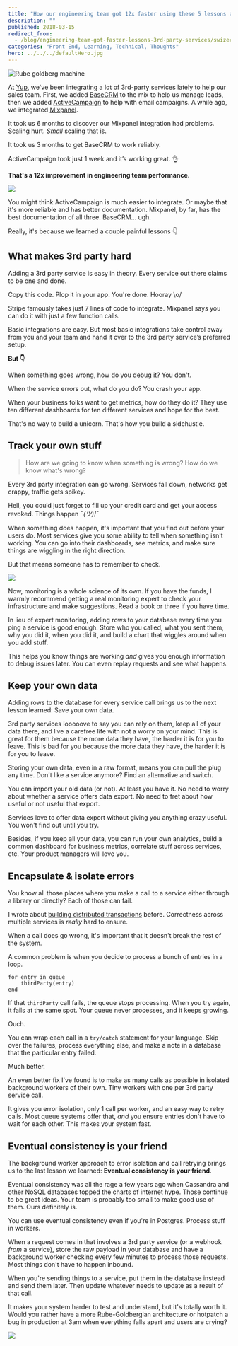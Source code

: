 ```yaml
---
title: "How our engineering team got 12x faster using these 5 lessons about integrating 3rd-party services"
description: ""
published: 2018-03-15
redirect_from:
  - /blog/engineering-team-got-faster-lessons-3rd-party-services/swizec/8283
categories: "Front End, Learning, Technical, Thoughts"
hero: ../../../defaultHero.jpg
---
```


![Rube goldberg machine](./img/media-mYqaRkXyoGbcY-giphy.gif)

At [Yup](https://www.yup.com), we've been integrating a lot of 3rd-party services lately to help our sales team. First, we added [BaseCRM](https://getbase.com/) to the mix to help us manage leads, then we added [ActiveCampaign](https://www.activecampaign.com/) to help with email campaigns. A while ago, we integrated [Mixpanel](https://mixpanel.com/).

It took us 6 months to discover our Mixpanel integration had problems. Scaling hurt. _Small_ scaling that is.

It took us 3 months to get BaseCRM to work reliably.

ActiveCampaign took just 1 week and it’s working great. 👌

**That's a 12x improvement in engineering team performance.**

![](./img/media-CDJo4EgHwbaPS-giphy.gif)

You might think ActiveCampaign is much easier to integrate. Or maybe that it's more reliable and has better documentation. Mixpanel, by far, has the best documentation of all three. BaseCRM… ugh.

Really, it's because we learned a couple painful lessons 👇

## What makes 3rd party hard

Adding a 3rd party service is easy in theory. Every service out there claims to be one and done.

Copy this code. Plop it in your app. You're done. Hooray \\o/

Stripe famously takes just 7 lines of code to integrate. Mixpanel says you can do it with just a few function calls.

Basic integrations are easy. But most basic integrations take control away from you and your team and hand it over to the 3rd party service’s preferred setup.

**But 👇**

When something goes wrong, how do you debug it? You don't.

When the service errors out, what do you do? You crash your app.

When your business folks want to get metrics, how do they do it? They use ten different dashboards for ten different services and hope for the best.

That's no way to build a unicorn. That's how you build a sidehustle.

## Track your own stuff

> How are we going to know when something is wrong? How do we know what's wrong?

Every 3rd party integration can go wrong. Services fall down, networks get crappy, traffic gets spikey.

Hell, you could just forget to fill up your credit card and get your access revoked. Things happen ¯*(ツ)*/¯

When something does happen, it's important that you find out before your users do. Most services give you some ability to tell when something isn't working. You can go into their dashboards, see metrics, and make sure things are wiggling in the right direction.

But that means someone has to remember to check.

![](./img/media-5fBH6zc5cLWMCWrISHK-giphy.gif)

Now, monitoring is a whole science of its own. If you have the funds, I warmly recommend getting a real monitoring expert to check your infrastructure and make suggestions. Read a book or three if you have time.

In lieu of expert monitoring, adding rows to your database every time you ping a service is good enough. Store who you called, what you sent them, why you did it, when you did it, and build a chart that wiggles around when you add stuff.

This helps you know things are working _and_ gives you enough information to debug issues later. You can even replay requests and see what happens.

## Keep your own data

Adding rows to the database for every service call brings us to the next lesson learned: Save your own data.

3rd party services looooove to say you can rely on them, keep all of your data there, and live a carefree life with not a worry on your mind. This is great for them because the more data they have, the harder it is for you to leave. This is bad for you because the more data they have, the harder it is for you to leave.

Storing your own data, even in a raw format, means you can pull the plug any time. Don't like a service anymore? Find an alternative and switch.

You can import your old data (or not). At least you have it. No need to worry about whether a service offers data export. No need to fret about how useful or not useful that export.

Services love to offer data export without giving you anything crazy useful. You won't find out until you try.

Besides, if you keep all your data, you can run your own analytics, build a common dashboard for business metrics, correlate stuff across services, etc. Your product managers will love you.

## Encapsulate & isolate errors

You know all those places where you make a call to a service either through a library or directly? Each of those can fail.

I wrote about [building distributed transactions](https://swizec.com/blog/always-put-side-effects-last/swizec/8057) before. Correctness across multiple services is _really_ hard to ensure.

When a call does go wrong, it's important that it doesn't break the rest of the system.

A common problem is when you decide to process a bunch of entries in a loop.

    for entry in queue
        thirdParty(entry)
    end

If that `thirdParty` call fails, the queue stops processing. When you try again, it fails at the same spot. Your queue never processes, and it keeps growing.

Ouch.

You can wrap each call in a `try/catch` statement for your language. Skip over the failures, process everything else, and make a note in a database that the particular entry failed.

Much better.

An even better fix I've found is to make as many calls as possible in isolated background workers of their own. Tiny workers with one per 3rd party service call.

It gives you error isolation, only 1 call per worker, and an easy way to retry calls. Most queue systems offer that, _and_ you ensure entries don't have to wait for each other. This makes your system fast.

## Eventual consistency is your friend

The background worker approach to error isolation and call retrying brings us to the last lesson we learned: **Eventual consistency is your friend**.

Eventual consistency was all the rage a few years ago when Cassandra and other NoSQL databases topped the charts of internet hype. Those continue to be great ideas. Your team is probably too small to make good use of them. Ours definitely is.

You can use eventual consistency even if you're in Postgres. Process stuff in workers.

When a request comes in that involves a 3rd party service (or a webhook _from_ a service), store the raw payload in your database and have a background worker checking every few minutes to process those requests. Most things don't have to happen inbound.

When you're sending things to a service, put them in the database instead and send them later. Then update whatever needs to update as a result of that call.

It makes your system harder to test and understand, but it's totally worth it. Would you rather have a more Rube-Goldbergian architecture or hotpatch a bug in production at 3am when everything falls apart and users are crying?

![](./img/media-TfItZ1HqJCTza-giphy.gif)
